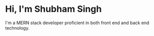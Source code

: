# Hi, I'm Shubham Singh

I'm a MERN stack developer proficient in both front end and back end technology.